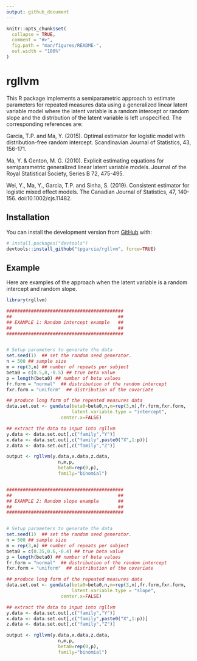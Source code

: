```yaml
---
output: github_document
---
```


<!-- README.md is generated from README.Rmd. Please edit that file -->

```r
knitr::opts_chunk$set(
  collapse = TRUE,
  comment = "#>",
  fig.path = "man/figures/README-",
  out.width = "100%"
)
```
# rgllvm

<!-- badges: start -->
<!-- badges: end -->


This R package implements a semiparametric approach to estimate parameters for repeated measures data using a generalized linear latent variable model where the latent variable is a random intercept or random slope and the distribution of the latent variable is left unspecified. The corresponding references are:

Garcia, T.P. and Ma, Y. (2015). Optimal estimator for
logistic model with distribution-free random intercept.
Scandinavian Journal of Statistics, 43, 156-171.

Ma, Y. & Genton, M. G. (2010). Explicit estimating equations for semiparametric generalized
linear latent variable models. Journal of the Royal Statistical Society, Series B 72, 475-495.

Wei, Y., Ma, Y., Garcia, T.P. and Sinha, S. (2019). Consistent estimator
for logistic mixed effect models. The Canadian Journal of Statistics, 47, 140-156. doi:10.1002/cjs.11482.



## Installation

You can install the development version from [GitHub](https://github.com/) with:

``` r
# install.packages("devtools")
devtools::install_github("tpgarcia/rgllvm", force=TRUE)
```
## Example

Here are examples of the approach when the latent variable is a random intercept and random slope. 

```r
library(rgllvm)

###########################################
##                                       ##
## EXAMPLE 1: Random intercept example   ##
##                                       ##
###########################################


# Setup parameters to generate the data
set.seed(1)  ## set the random seed generator.
n = 500 ## sample size
m = rep(3,n) ## number of repeats per subject
beta0 = c(0.5,0,-0.5) ## true beta value
p = length(beta0) ## number of beta values
fr.form = "normal"  ## distribution of the random intercept
fxr.form = "uniform"  ## distribution of the covariate 

## produce long form of the repeated measures data
data.set.out <- gendata(beta0=beta0,n,m=rep(3,n),fr.form,fxr.form,
                        latent.variable.type = "intercept",
                    center.x=FALSE)

## extract the data to input into rgllvm
y.data <- data.set.out[,c("family","Y")]
x.data <- data.set.out[,c("family",paste0("X",1:p))]
z.data <- data.set.out[,c("family","Z")]

output <- rgllvm(y.data,x.data,z.data,
                   n,m,p,
                   beta0=rep(0,p),
                   family="binomial") 


###########################################
##                                       ##
## EXAMPLE 2: Random slope example       ##
##                                       ##
###########################################


# Setup parameters to generate the data
set.seed(1)  ## set the random seed generator.
n = 500 ## sample size
m = rep(3,n) ## number of repeats per subject
beta0 = c(0.35,0.6,-0.4) ## true beta value
p = length(beta0) ## number of beta values
fr.form = "normal"  ## distribution of the random intercept
fxr.form = "uniform"  ## distribution of the covariate 

## produce long form of the repeated measures data
data.set.out <- gendata(beta0=beta0,n,m=rep(3,n),fr.form,fxr.form,
                        latent.variable.type = "slope",
                    center.x=FALSE)

## extract the data to input into rgllvm
y.data <- data.set.out[,c("family","Y")]
x.data <- data.set.out[,c("family",paste0("X",1:p))]
z.data <- data.set.out[,c("family","Z")]

output <- rgllvm(y.data,x.data,z.data,
                   n,m,p,
                   beta0=rep(0,p),
                   family="binomial")   
```
